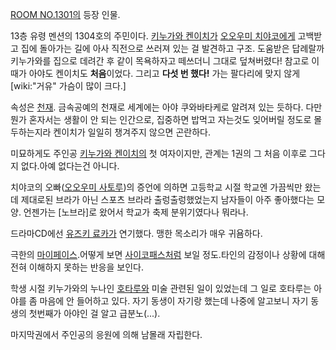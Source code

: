 [[ROOM NO.1301]]의 등장 인물.

13층 유령 멘션의 1304호의 주민이다. [[키누가와 켄이치]]가 [[오오우미 치야코]]에게 고백받고 집에 돌아가는 길에 아사 직전으로 쓰러져 있는 걸 발견하고 구조. 도움받은 답례랄까 키누가와를 집으로 데려간 후 같이 목욕하자고 떼쓰더니 그대로 덮쳐버렸다! 참고로 이때가 아야도 켄이치도 '''처음'''이었다. 그리고 '''다섯 번 했다!'''
가는 팔다리에 맞지 않게 [wiki:"거유" 가슴이 많이 크다.] 

속성은 [[천재]]. 금속공예의 천재로 세계에는 아야 쿠와바타케로 알려져 있는 듯하다. 다만 뭔가 혼자서는 생활이 안 되는 인간으로, 집중하면 밥먹고 자는것도 잊어버릴 정도로 몰두하는지라 켄이치가 일일히 챙겨주지 않으면 곤란하다.

미묘하게도 주인공 [[키누가와 켄이치]]의 첫 여자이지만, 관계는 1권의 그 처음 이후로 그다지 없다.아예 없다는건 아니다.

치야코의 오빠([[오오우미 사토루]])의 증언에 의하면 고등학교 시절 학교엔 가끔씩만 왔는데 제대로된 브라가 아닌 스포츠 브라라 출렁출렁했었는지 남자들이 아주 좋아했다는 모양. 언젠가는 [노브라]로 왔어서 학교가 축제 분위기였다나 뭐라나.

드라마CD에선 [[유즈키 료카]]가 연기했다. 맹한 목소리가 매우 귀욤하다.

극한의 [[마이페이스]].어떻게 보면 [[사이코패스]]처럼 보일 정도.타인의 감정이나 상황에 대해 전혀 이해하지 못하는 반응을 보인다.

학생 시절 키누가와의 누나인 [[호타루]]와 미술 관련된 일이 있었는데 그 일로 호타루는 아야를 좀 마음에 안 들어하고 있다. 자기 동생이 자기랑 했는데 나중에 알고보니 자기 동생의 첫번째가 아야인 걸 알고 급분노(...).

마지막권에서 주인공의 응원에 의해 남몰래 자립한다.
